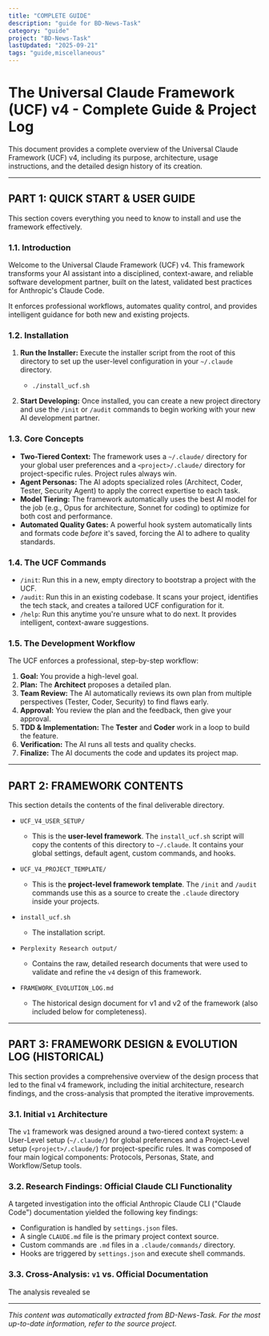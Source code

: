 ```yaml
---
title: "COMPLETE GUIDE"
description: "guide for BD-News-Task"
category: "guide"
project: "BD-News-Task"
lastUpdated: "2025-09-21"
tags: "guide,miscellaneous"
---
```


# The Universal Claude Framework (UCF) v4 - Complete Guide & Project Log

This document provides a complete overview of the Universal Claude Framework (UCF) v4, including its purpose, architecture, usage instructions, and the detailed design history of its creation.

---

## PART 1: QUICK START & USER GUIDE

This section covers everything you need to know to install and use the framework effectively.

### 1.1. Introduction

Welcome to the Universal Claude Framework (UCF) v4. This framework transforms your AI assistant into a disciplined, context-aware, and reliable software development partner, built on the latest, validated best practices for Anthropic's Claude Code.

It enforces professional workflows, automates quality control, and provides intelligent guidance for both new and existing projects.

### 1.2. Installation

1.  **Run the Installer:** Execute the installer script from the root of this directory to set up the user-level configuration in your `~/.claude` directory.
    *   `./install_ucf.sh`

2.  **Start Developing:** Once installed, you can create a new project directory and use the `/init` or `/audit` commands to begin working with your new AI development partner.

### 1.3. Core Concepts

*   **Two-Tiered Context:** The framework uses a `~/.claude/` directory for your global user preferences and a `<project>/.claude/` directory for project-specific rules. Project rules always win.
*   **Agent Personas:** The AI adopts specialized roles (Architect, Coder, Tester, Security Agent) to apply the correct expertise to each task.
*   **Model Tiering:** The framework automatically uses the best AI model for the job (e.g., Opus for architecture, Sonnet for coding) to optimize for both cost and performance.
*   **Automated Quality Gates:** A powerful hook system automatically lints and formats code *before* it's saved, forcing the AI to adhere to quality standards.

### 1.4. The UCF Commands

*   `/init`: Run this in a new, empty directory to bootstrap a project with the UCF.
*   `/audit`: Run this in an existing codebase. It scans your project, identifies the tech stack, and creates a tailored UCF configuration for it.
*   `/help`: Run this anytime you're unsure what to do next. It provides intelligent, context-aware suggestions.

### 1.5. The Development Workflow

The UCF enforces a professional, step-by-step workflow:

1.  **Goal:** You provide a high-level goal.
2.  **Plan:** The **Architect** proposes a detailed plan.
3.  **Team Review:** The AI automatically reviews its own plan from multiple perspectives (Tester, Coder, Security) to find flaws early.
4.  **Approval:** You review the plan and the feedback, then give your approval.
5.  **TDD & Implementation:** The **Tester** and **Coder** work in a loop to build the feature.
6.  **Verification:** The AI runs all tests and quality checks.
7.  **Finalize:** The AI documents the code and updates its project map.

---

## PART 2: FRAMEWORK CONTENTS

This section details the contents of the final deliverable directory.

*   `UCF_V4_USER_SETUP/`
    *   This is the **user-level framework**. The `install_ucf.sh` script will copy the contents of this directory to `~/.claude`. It contains your global settings, default agent, custom commands, and hooks.

*   `UCF_V4_PROJECT_TEMPLATE/`
    *   This is the **project-level framework template**. The `/init` and `/audit` commands use this as a source to create the `.claude` directory inside your projects.

*   `install_ucf.sh`
    *   The installation script.

*   `Perplexity Research output/`
    *   Contains the raw, detailed research documents that were used to validate and refine the `v4` design of this framework.

*   `FRAMEWORK_EVOLUTION_LOG.md`
    *   The historical design document for v1 and v2 of the framework (also included below for completeness).

---

## PART 3: FRAMEWORK DESIGN & EVOLUTION LOG (HISTORICAL)

This section provides a comprehensive overview of the design process that led to the final v4 framework, including the initial architecture, research findings, and the cross-analysis that prompted the iterative improvements.

### 3.1. Initial `v1` Architecture

The `v1` framework was designed around a two-tiered context system: a User-Level setup (`~/.claude/`) for global preferences and a Project-Level setup (`<project>/.claude/`) for project-specific rules. It was composed of four main logical components: Protocols, Personas, State, and Workflow/Setup tools.

### 3.2. Research Findings: Official Claude CLI Functionality

A targeted investigation into the official Anthropic Claude CLI ("Claude Code") documentation yielded the following key findings:
*   Configuration is handled by `settings.json` files.
*   A single `CLAUDE.md` file is the primary project context source.
*   Custom commands are `.md` files in a `.claude/commands/` directory.
*   Hooks are triggered by `settings.json` and execute shell commands.

### 3.3. Cross-Analysis: `v1` vs. Official Documentation

The analysis revealed se

---
*This content was automatically extracted from BD-News-Task. For the most up-to-date information, refer to the source project.*
